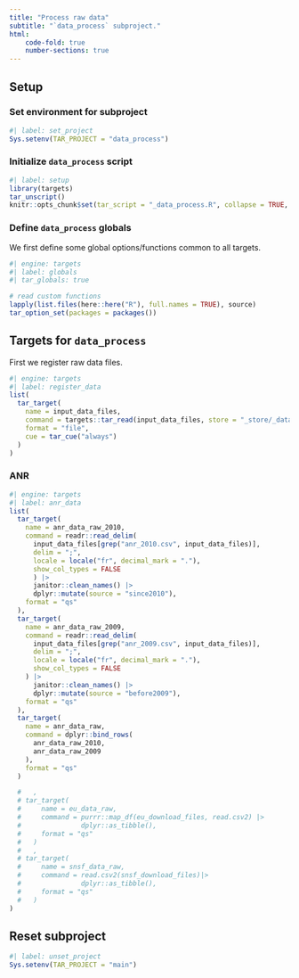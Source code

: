 ```yaml
---
title: "Process raw data"
subtitle: "`data_process` subproject."
html:
    code-fold: true
    number-sections: true
---
```



## Setup

### Set environment for subproject

```r
#| label: set_project
Sys.setenv(TAR_PROJECT = "data_process")
```

### Initialize `data_process` script

```r
#| label: setup
library(targets)
tar_unscript()
knitr::opts_chunk$set(tar_script = "_data_process.R", collapse = TRUE, comment = "#>")
```


### Define `data_process` globals

We first define some global options/functions common to all targets.

```r
#| engine: targets
#| label: globals
#| tar_globals: true

# read custom functions
lapply(list.files(here::here("R"), full.names = TRUE), source)
tar_option_set(packages = packages())
```

## Targets for `data_process`

First we register raw data files.
```r
#| engine: targets
#| label: register_data
list(
  tar_target(
    name = input_data_files,
    command = targets::tar_read(input_data_files, store = "_store/_data_input"),
    format = "file",
    cue = tar_cue("always")
  )
)
```

### ANR
```r
#| engine: targets
#| label: anr_data
list(
  tar_target(
    name = anr_data_raw_2010,
    command = readr::read_delim(
      input_data_files[grep("anr_2010.csv", input_data_files)],
      delim = ";",
      locale = locale("fr", decimal_mark = "."),
      show_col_types = FALSE
      ) |>
      janitor::clean_names() |>
      dplyr::mutate(source = "since2010"),
    format = "qs"
  ),
  tar_target(
    name = anr_data_raw_2009,
    command = readr::read_delim(
      input_data_files[grep("anr_2009.csv", input_data_files)],
      delim = ";",
      locale = locale("fr", decimal_mark = "."),
      show_col_types = FALSE
    ) |>
      janitor::clean_names() |>
      dplyr::mutate(source = "before2009"),
    format = "qs"
  ),
  tar_target(
    name = anr_data_raw,
    command = dplyr::bind_rows(
      anr_data_raw_2010,
      anr_data_raw_2009
    ),
    format = "qs"
  )

  #   ,
  # tar_target(
  #     name = eu_data_raw,
  #     command = purrr::map_df(eu_download_files, read.csv2) |>
  #               dplyr::as_tibble(),
  #     format = "qs"
  #   )
  #   ,
  # tar_target(
  #     name = snsf_data_raw,
  #     command = read.csv2(snsf_download_files)|>
  #               dplyr::as_tibble(),
  #     format = "qs"
  #   )
)
```

## Reset subproject
```r
#| label: unset_project
Sys.setenv(TAR_PROJECT = "main")
```